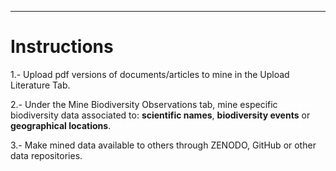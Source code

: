

-----------
# Instructions

1.- Upload pdf versions of documents/articles to mine in the Upload Literature Tab.

2.- Under the Mine Biodiversity Observations tab, mine especific biodiversity data associated to: **scientific names**, **biodiversity events** or **geographical locations**.

3.- Make mined data available to others through ZENODO, GitHub or other data repositories.